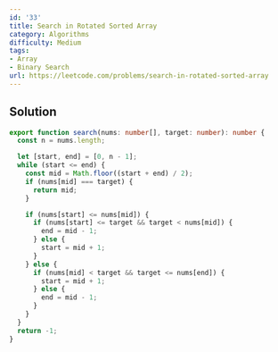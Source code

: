 ```yaml
---
id: '33'
title: Search in Rotated Sorted Array
category: Algorithms
difficulty: Medium
tags:
- Array
- Binary Search
url: https://leetcode.com/problems/search-in-rotated-sorted-array
---
```


## Solution

```typescript filename="solution.ts" copy
export function search(nums: number[], target: number): number {
  const n = nums.length;

  let [start, end] = [0, n - 1];
  while (start <= end) {
    const mid = Math.floor((start + end) / 2);
    if (nums[mid] === target) {
      return mid;
    }

    if (nums[start] <= nums[mid]) {
      if (nums[start] <= target && target < nums[mid]) {
        end = mid - 1;
      } else {
        start = mid + 1;
      }
    } else {
      if (nums[mid] < target && target <= nums[end]) {
        start = mid + 1;
      } else {
        end = mid - 1;
      }
    }
  }
  return -1;
}
```

